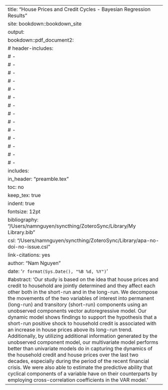 ---
title: "House Prices and Credit Cycles - Bayesian Regression Results"
site: bookdown::bookdown_site
output:
  bookdown::pdf_document2:
    # header-includes:
    #   - \usepackage{booktabs}
    #   - \usepackage{longtable}
    #   - \usepackage{array}
    #   - \usepackage{multirow}
    #   - \usepackage{wrapfig}
    #   - \usepackage{float}
    #   - \usepackage{colortbl}
    #   - \usepackage{pdflscape}
    #   - \usepackage{tabu}
    #   - \usepackage{threeparttable}
    #   - \usepackage{threeparttablex}
    #   - \usepackage[normalem]{ulem}
    #   - \usepackage{makecell}
    #   - \usepackage{xcolor}
    includes:
     in_header: "preamble.tex"
    toc: no
    keep_tex:  true
indent: true
fontsize: 12pt
bibliography: "/Users/namnguyen/syncthing/ZoteroSync/Library/My Library.bib"
csl: "/Users/namnguyen/syncthing/ZoteroSync/Library/apa-no-doi-no-issue.csl"
link-citations: yes
author: "Nam Nguyen"
date: '`r format(Sys.Date(), "%B %d, %Y")`'
#abstract: 'Our study is based on the idea that house prices and credit to household are jointly determined and they affect each other both in the short-run and in the long-run. We decompose the movements of the two variables of interest into permanent (long-run) and transitory (short-run) components using an unobserved components vector autoregressive model. Our dynamic model shows findings to support the hypothesis that a short-run positive shock to household credit is associated with an increase in house prices above its long-run trend. Additionally, by utilizing additional information generated by the unobserved component model, our multivariate model performs better than univariate models do in capturing the dynamics of the household credit and house prices over the last two decades, especially during the period of the recent financial crisis. We were also able to estimate the predictive ability that cyclical components of a variable have on their counterparts by employing cross-correlation coefficients in the VAR model.'
---